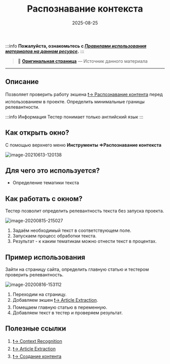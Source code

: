 ﻿---
sidebar_position: 6
title: "Распознавание контекста"
description: ""
date: "2025-08-25"
converted: true
originalFile: "Распознавание контекста.txt"
targetUrl: "https://zennolab.atlassian.net/wiki/spaces/RU/pages/534315397"
---
:::info **Пожалуйста, ознакомьтесь с [*Правилами использования материалов на данном ресурсе*](../Disclaimer).**
:::

> 🔗 **[Оригинальная страница](https://zennolab.atlassian.net/wiki/spaces/RU/pages/534315397)** — Источник данного материала

_______________________________________________  

## Описание

Позволяет проверить работу экшена [❗→ Распознавание контента](https://zennolab.atlassian.net/wiki/spaces/RU/pages/534085781/Contex+Recognition "https://zennolab.atlassian.net/wiki/spaces/RU/pages/534085781/Contex+Recognition") перед использованием в проекте. Определить минимальные границы релевантности.

:::info Информация
Тестер понимает только английский язык
:::

  

## Как открыть окно?

С помощью верхнего меню **Инструменты =&gt;Распознавание контекста**

![image-20210613-120138](./assets/Распознавание_контекста/Распознавание_контекста_pic1.png)



  

## Для чего это используется?

- Определение тематики текста

  

## Как работать с окном?

Тестер позволит определить релевантность текста без запуска проекта.

![image-20200815-215027](./assets/Распознавание_контекста/Распознавание_контекста_pic2.png)



1. Задаём необходимый текст в соответствующем поле.
2. Запускаем процесс обработки текста.
3. Результат - к каким тематикам можно отнести текст в процентах.

  

## Пример использования

Зайти на страницу сайта, определить главную статью и тестером проверить релевантность.

![image-20200816-153112](./assets/Распознавание_контекста/Распознавание_контекста_pic3.png)



1. Переходим на страницу.
2. Добавляем экшен [❗→ Article Extraction](https://zennolab.atlassian.net/wiki/spaces/RU/pages/534315067/Article+Extraction "https://zennolab.atlassian.net/wiki/spaces/RU/pages/534315067/Article+Extraction").
3. Помещаем главную статью в переменную.
4. Добавляем текст в тестер и проверяем результат.

  

## Полезные ссылки

1. [❗→ Context Recognition](https://zennolab.atlassian.net/wiki/spaces/RU/pages/534085781/Contex+Recognition "https://zennolab.atlassian.net/wiki/spaces/RU/pages/534085781/Contex+Recognition")
2. [❗→ Article Extraction](https://zennolab.atlassian.net/wiki/spaces/RU/pages/534315067/Article+Extraction "https://zennolab.atlassian.net/wiki/spaces/RU/pages/534315067/Article+Extraction")
3. [❗→ Создание контента](https://zennolab.atlassian.net/wiki/spaces/RU/pages/489095179 "https://zennolab.atlassian.net/wiki/spaces/RU/pages/489095179")
